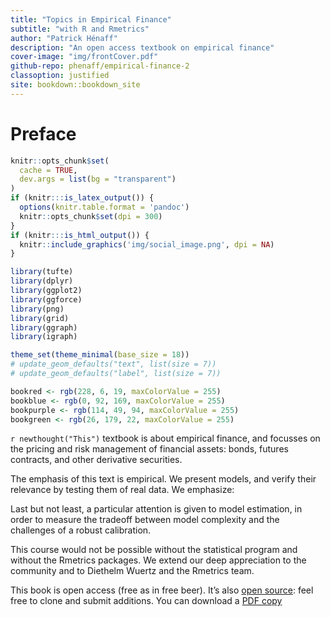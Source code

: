 ```yaml
---
title: "Topics in Empirical Finance"
subtitle: "with R and Rmetrics"
author: "Patrick Hénaff"
description: "An open access textbook on empirical finance"
cover-image: "img/frontCover.pdf"
github-repo: phenaff/empirical-finance-2
classoption: justified
site: bookdown::bookdown_site
---
```


# Preface {-}

```r
knitr::opts_chunk$set(
  cache = TRUE,
  dev.args = list(bg = "transparent")
)
if (knitr:::is_latex_output()) {
  options(knitr.table.format = 'pandoc')
  knitr::opts_chunk$set(dpi = 300)
}
if (knitr:::is_html_output()) {
  knitr::include_graphics('img/social_image.png', dpi = NA)
}

library(tufte)
library(dplyr)
library(ggplot2)
library(ggforce)
library(png)
library(grid)
library(ggraph)
library(igraph)

theme_set(theme_minimal(base_size = 18))
# update_geom_defaults("text", list(size = 7))
# update_geom_defaults("label", list(size = 7))

bookred <- rgb(228, 6, 19, maxColorValue = 255)
bookblue <- rgb(0, 92, 169, maxColorValue = 255)
bookpurple <- rgb(114, 49, 94, maxColorValue = 255)
bookgreen <- rgb(26, 179, 22, maxColorValue = 255)
```

`r newthought("This")`
textbook is about empirical finance, and focusses on the pricing and risk management of financial assets: bonds, futures contracts, and other derivative securities.

The emphasis of this text is empirical. We present models, and verify their relevance by testing them of real data. We emphasize:

\begin{itemize}
\item an incremental approach to model building, starting from simple models, and building upon that foundation to construct more complex models, as needed,
\item a data-driven approach: we will implement all the models that are presented, using the R statistical package and the Rmetrics libraries,
\item the systematic use of simulation as a way of validating modeling decisions.
\end{itemize}

Last but not least, a particular attention is given to model estimation, in order to measure the tradeoff between model complexity and the challenges of a robust calibration.

This course would not be possible without the \RR{} statistical program and without the Rmetrics packages. We extend our deep appreciation to the \RR{} community and to Diethelm Wuertz and the Rmetrics team.


This book is open access (free as in free beer). It's also [open source](https://github.com/phenaff/empirical-finance-2): feel free to clone and submit additions.
You can download a [PDF copy](http://jonathanweisberg.org/vip/_main.pdf) 